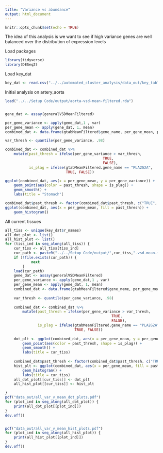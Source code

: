 ```yaml
---
title: "Variance vs abundance"
output: html_document
---
```


```r
knitr::opts_chunk$set(echo = TRUE)
```

The idea of this analysis is we want to see if high variance genes are well
balanced over the distribution of expression levels



Load packages
```r
library(tidyverse)
library(DESeq2)
```
Load key_dat
```r
key_dat <- read.csv("../../automated_cluster_analysis/data_out/key_table.csv")
```


Initial analysis on artery_aorta
```r
load("../../Setup Code/output/aorta-vsd-mean-filtered.rda")


gene_dat <- assay(generalVSDMeanFiltered)

per_gene_variance <- apply(gene_dat,1 , var)
per_gene_mean <- apply(gene_dat, 1, mean)
combined_dat <- data.frame(gtabMeanFiltered$gene_name, per_gene_mean, per_gene_variance)

var_thresh <- quantile(per_gene_variance, .98)

combined_dat <- combined_dat %>%
    mutate(past_thresh = ifelse(per_gene_variance > var_thresh,
                                             TRUE,
                                             FALSE),
           is_plag = ifelse(gtabMeanFiltered.gene_name == "PLA2G2A",
                            TRUE, FALSE))

ggplot(combined_dat, aes(x = per_gene_mean, y = per_gene_variance)) +
    geom_point(aes(color = past_thresh, shape = is_plag)) +
    geom_smooth() +
    labs(title = "Stomach")

combined_dat$past_thresh <- factor(combined_dat$past_thresh, c("TRUE", "FALSE"))
ggplot(combined_dat, aes(x = per_gene_mean, fill = past_thresh)) +
    geom_histogram()

```
All current tissues
```r
all_tiss <- unique(key_dat$r_names)
all_dot_plot <- list()
all_hist_plot <- list()
for (tiss_ind in seq_along(all_tiss)) {
    cur_tiss <- all_tiss[tiss_ind]
    cur_path <- paste0("../../Setup Code/output/",cur_tiss,"-vsd-mean-filtered.rda")
    if (!file.exists(cur_path)) {
            next
        }
    load(cur_path)
    gene_dat <- assay(generalVSDMeanFiltered)
    per_gene_variance <- apply(gene_dat,1 , var)
    per_gene_mean <- apply(gene_dat, 1, mean)
    combined_dat <- data.frame(gtabMeanFiltered$gene_name, per_gene_mean, per_gene_variance)
    
    var_thresh <- quantile(per_gene_variance, .98)
    
    combined_dat <- combined_dat %>%
        mutate(past_thresh = ifelse(per_gene_variance > var_thresh,
                                                 TRUE,
                                                 FALSE),
               is_plag = ifelse(gtabMeanFiltered.gene_name == "PLA2G2A",
                                TRUE, FALSE))
    
    dot_plt <- ggplot(combined_dat, aes(x = per_gene_mean, y = per_gene_variance)) +
        geom_point(aes(color = past_thresh, shape = is_plag)) +
        geom_smooth() +
        labs(title = cur_tiss)
    
    combined_dat$past_thresh <- factor(combined_dat$past_thresh, c("TRUE", "FALSE"))
    hist_plt <- ggplot(combined_dat, aes(x = per_gene_mean, fill = past_thresh)) +
        geom_histogram() +
        labs(title = cur_tiss)
    all_dot_plot[[cur_tiss]] <- dot_plt
    all_hist_plot[[cur_tiss]] <- hist_plt

}
pdf("data_out/all_var_v_mean_dot_plots.pdf")
for (plot_ind in seq_along(all_dot_plot)) {
    print(all_dot_plot[[plot_ind]])
}
dev.off()


pdf("data_out/all_var_v_mean_hist_plots.pdf")
for (plot_ind in seq_along(all_hist_plot)) {
    print(all_hist_plot[[plot_ind]])
}
dev.off()
```

